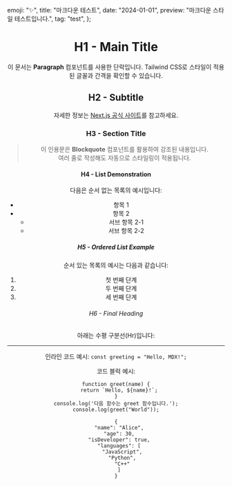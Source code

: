   emoji: "✨",
  title: "마크다운 테스트",
  date: "2024-01-01",
  preview: "마크다운 스타일 테스트입니다.",
  tag: "test",
};

<Header {...meta} />

# H1 - Main Title

이 문서는 **Paragraph** 컴포넌트를 사용한 단락입니다. Tailwind CSS로 스타일이 적용된 글꼴과 간격을 확인할 수 있습니다.

## H2 - Subtitle

자세한 정보는 [Next.js 공식 사이트](https://nextjs.org)를 참고하세요.

### H3 - Section Title

> 이 인용문은 **Blockquote** 컴포넌트를 활용하여 강조된 내용입니다.  
> 여러 줄로 작성해도 자동으로 스타일링이 적용됩니다.

#### H4 - List Demonstration

다음은 순서 없는 목록의 예시입니다:

- 항목 1
- 항목 2
  - 서브 항목 2-1
  - 서브 항목 2-2

##### H5 - Ordered List Example

순서 있는 목록의 예시는 다음과 같습니다:

1. 첫 번째 단계
2. 두 번째 단계
3. 세 번째 단계

###### H6 - Final Heading

아래는 수평 구분선(Hr)입니다:

---

인라인 코드 예시: `const greeting = "Hello, MDX!";`

코드 블럭 예시:

```jsx{2,4-6}title=greetFunction
function greet(name) {
  return `Hello, ${name}!`;
}
console.log('다음 함수는 greet 함수입니다.');
console.log(greet("World"));
```

```json,title=jsonTest
{
  "name": "Alice",
  "age": 30,
  "isDeveloper": true,
  "languages": [
    "JavaScript",
    "Python",
    "C++"
  ]
}
```
